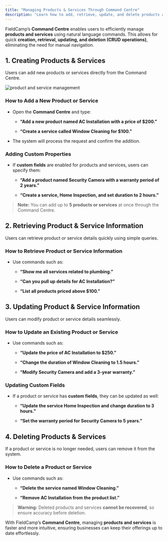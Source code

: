 ```yaml
---
title: "Managing Products & Services Through Command Centre"
description: "Learn how to add, retrieve, update, and delete products and services in FieldCamp using the Command Centre."
---
```


FieldCamp’s **Command Centre** enables users to efficiently manage **products and services** using natural language commands. This allows for quick **creation, retrieval, updating, and deletion (CRUD operations)**, eliminating the need for manual navigation.

## 1. Creating Products & Services

Users can add new products or services directly from the Command Centre.

![product and service management](/images/Screenshot2025-02-23at5.31.54PM.png "field service products")

### How to Add a New Product or Service

* Open the **Command Centre** and type:

  * **“Add a new product named AC Installation with a price of $200.”**

  * **“Create a service called Window Cleaning for $100.”**

* The system will process the request and confirm the addition.

### Adding Custom Properties

* If **custom fields** are enabled for products and services, users can specify them:

  * **“Add a product named Security Camera with a warranty period of 2 years.”**

  * **“Create a service, Home Inspection, and set duration to 2 hours.”**

> **Note:** You can add up to **5 products or services** at once through the Command Centre.

## 2. Retrieving Product & Service Information

Users can retrieve product or service details quickly using simple queries.

### How to Retrieve Product or Service Information

* Use commands such as:

  * **“Show me all services related to plumbing.”**

  * **“Can you pull up details for AC Installation?”**

  * **“List all products priced above $100.”**

## 3. Updating Product & Service Information

Users can modify product or service details seamlessly.

### How to Update an Existing Product or Service

* Use commands such as:

  * **“Update the price of AC Installation to $250.”**

  * **“Change the duration of Window Cleaning to 1.5 hours.”**

  * **“Modify Security Camera and add a 3-year warranty.”**

### Updating Custom Fields

* If a product or service has **custom fields**, they can be updated as well:

  * **“Update the service Home Inspection and change duration to 3 hours.”**

  * **“Set the warranty period for Security Camera to 5 years.”**

## 4. Deleting Products & Services

If a product or service is no longer needed, users can remove it from the system.

### How to Delete a Product or Service

* Use commands such as:

  * **“Delete the service named Window Cleaning.”**

  * **“Remove AC Installation from the product list.”**

> **Warning:** Deleted products and services **cannot be recovered**, so ensure accuracy before deletion.

With FieldCamp’s **Command Centre**, managing **products and services** is faster and more intuitive, ensuring businesses can keep their offerings up to date effortlessly.